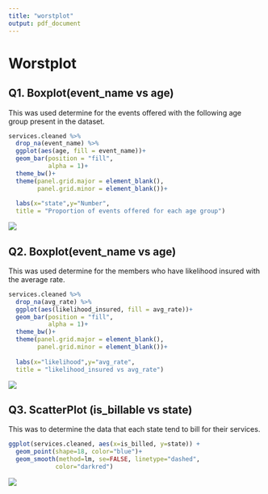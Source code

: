 ```yaml
---
title: "worstplot"
output: pdf_document
---
```

# Worstplot

## Q1. Boxplot(event_name vs age)

This was used determine for the events offered with the following age group present in the dataset.
```r
services.cleaned %>%
  drop_na(event_name) %>%
  ggplot(aes(age, fill = event_name))+
  geom_bar(position = "fill",
           alpha = 1)+
  theme_bw()+
  theme(panel.grid.major = element_blank(),
        panel.grid.minor = element_blank())+
         
  labs(x="state",y="Number",
  title = "Proportion of events offered for each age group")
```

![](worstplot/fig_1.png)<!-- -->




## Q2. Boxplot(event_name vs age)

This was used determine for the members who have likelihood insured with the average rate.
```r
services.cleaned %>%
  drop_na(avg_rate) %>%
  ggplot(aes(likelihood_insured, fill = avg_rate))+
  geom_bar(position = "fill",
           alpha = 1)+
  theme_bw()+
  theme(panel.grid.major = element_blank(),
        panel.grid.minor = element_blank())+
         
  labs(x="likelihood",y="avg_rate",
  title = "likelihood_insured vs avg_rate")
```

![](worstplot/fig_2.png)<!-- -->



## Q3. ScatterPlot (is_billable vs state)

This was to determine the data that each state tend to bill for their services.

```r
ggplot(services.cleaned, aes(x=is_billed, y=state)) + 
  geom_point(shape=18, color="blue")+
  geom_smooth(method=lm, se=FALSE, linetype="dashed",
             color="darkred")
```

![](worstplot/fig_3.png)<!-- -->
